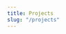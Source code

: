 ```yaml
---
title: Projects
slug: "/projects"
---
```

<Title text="Projects" />

- [Characterizing the Neurophysiology of Music and Parkinson's Disease](https://prateekdullur.gatsbyjs.io//neuro_pd)
- [MRI signatures of pediatric gliomas](https://prateekdullur.gatsbyjs.io//pediatric_glioma)
- [Classifying Chest X-Rays](https://prateekdullur.gatsbyjs.io//chest_xray)    